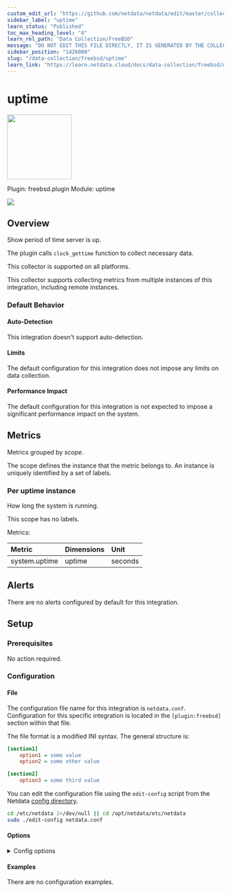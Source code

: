 ```yaml
---
custom_edit_url: "https://github.com/netdata/netdata/edit/master/collectors/freebsd.plugin/metadata.yaml"
sidebar_label: "uptime"
learn_status: "Published"
toc_max_heading_level: "4"
learn_rel_path: "Data Collection/FreeBSD"
message: "DO NOT EDIT THIS FILE DIRECTLY, IT IS GENERATED BY THE COLLECTOR'S metadata.yaml FILE"
sidebar_position: "1426000"
slug: "/data-collection/freebsd/uptime"
learn_link: "https://learn.netdata.cloud/docs/data-collection/freebsd/uptime"
---
```



# uptime


<img src="https://netdata.cloud/img/freebsd.svg" width="150"/>


Plugin: freebsd.plugin
Module: uptime

<img src="https://img.shields.io/badge/maintained%20by-Netdata-%2300ab44" />

## Overview

Show period of time server is up.

The plugin calls `clock_gettime` function to collect necessary data.

This collector is supported on all platforms.

This collector supports collecting metrics from multiple instances of this integration, including remote instances.


### Default Behavior

#### Auto-Detection

This integration doesn't support auto-detection.

#### Limits

The default configuration for this integration does not impose any limits on data collection.

#### Performance Impact

The default configuration for this integration is not expected to impose a significant performance impact on the system.


## Metrics

Metrics grouped by *scope*.

The scope defines the instance that the metric belongs to. An instance is uniquely identified by a set of labels.



### Per uptime instance

How long the system is running.

This scope has no labels.

Metrics:

| Metric | Dimensions | Unit |
|:------|:----------|:----|
| system.uptime | uptime | seconds |



## Alerts

There are no alerts configured by default for this integration.


## Setup

### Prerequisites

No action required.

### Configuration

#### File

The configuration file name for this integration is `netdata.conf`.
Configuration for this specific integration is located in the `[plugin:freebsd]` section within that file.

The file format is a modified INI syntax. The general structure is:

```ini
[section1]
    option1 = some value
    option2 = some other value

[section2]
    option3 = some third value
```
You can edit the configuration file using the `edit-config` script from the
Netdata [config directory](/docs/configuring/configuration#the-netdata-config-directory).

```bash
cd /etc/netdata 2>/dev/null || cd /opt/netdata/etc/netdata
sudo ./edit-config netdata.conf
```
#### Options



<details><summary>Config options</summary>

| Name | Description | Default | Required |
|:----|:-----------|:-------|:--------:|
| vm.loadavg | Enable or disable load average metric. | yes | False |

</details>

#### Examples
There are no configuration examples.


